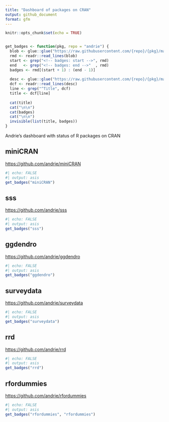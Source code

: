 ```yaml
---
title: "Dashboard of packages on CRAN"
output: github_document
format: gfm
---
```


```r
knitr::opts_chunk$set(echo = TRUE)


get_badges <- function(pkg, repo = "andrie") {
  blob <- glue::glue("https://raw.githubusercontent.com/{repo}/{pkg}/main/README.Rmd")
  rmd <- readr::read_lines(blob)
  start <- grep("<!-- badges: start -->", rmd)
  end   <- grep("<!-- badges: end -->"  , rmd)
  badges <- rmd[(start + 1) : (end - 1)] 
  
  desc <- glue::glue("https://raw.githubusercontent.com/{repo}/{pkg}/main/DESCRIPTION")
  dcf <- readr::read_lines(desc)
  line <- grep("^Title", dcf)
  title <- dcf[line]
  
  cat(title)
  cat("\n\n")
  cat(badges)
  cat("\n\n")
  invisible(list(title, badges))
}


```

Andrie's dashboard with status of R packages on CRAN

## miniCRAN

<https://github.com/andrie/miniCRAN>

```r
#| echo: FALSE
#| output: asis
get_badges("miniCRAN")
```


## sss

<https://github.com/andrie/sss>

```r
#| echo: FALSE
#| output: asis
get_badges("sss")
```

## ggdendro


<https://github.com/andrie/ggdendro>

```r
#| echo: FALSE
#| output: asis
get_badges("ggdendro")
```

## surveydata


<https://github.com/andrie/surveydata>

```r
#| echo: FALSE
#| output: asis
get_badges("surveydata")
```

## rrd


<https://github.com/andrie/rrd>

```r
#| echo: FALSE
#| output: asis
get_badges("rrd")
```


## rfordummies


<https://github.com/andrie/rfordummies>

```r
#| echo: FALSE
#| output: asis
get_badges("rfordummies", "rfordummies")
```
